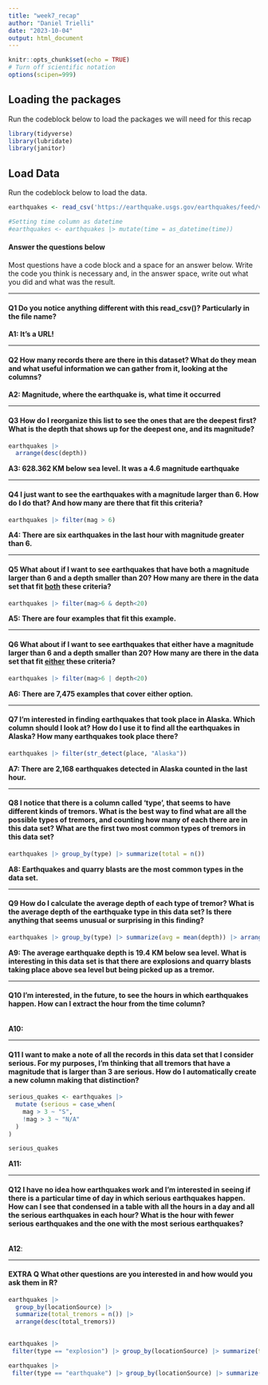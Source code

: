 ```yaml
---
title: "week7_recap"
author: "Daniel Trielli"
date: "2023-10-04"
output: html_document
---
```


```r
knitr::opts_chunk$set(echo = TRUE)
# Turn off scientific notation
options(scipen=999)
```

## Loading the packages

Run the codeblock below to load the packages we will need for this recap

```r
library(tidyverse)
library(lubridate)
library(janitor)
```

## Load Data

Run the codeblock below to load the data.

```r
earthquakes <- read_csv('https://earthquake.usgs.gov/earthquakes/feed/v1.0/summary/all_month.csv')

#Setting time column as datetime
#earthquakes <- earthquakes |> mutate(time = as_datetime(time))
```

#### Answer the questions below

Most questions have a code block and a space for an answer below. Write the code you think is necessary and, in the answer space, write out what you did and what was the result.

------------------------------------------------------------------------

#### **Q1** Do you notice anything different with this read_csv()? Particularly in the file name?

**A1: It's a URL!**

------------------------------------------------------------------------

#### **Q2** How many records there are there in this dataset? What do they mean and what useful information we can gather from it, looking at the columns?

**A2: Magnitude, where the earthquake is, what time it occurred**

------------------------------------------------------------------------

#### **Q3** How do I reorganize this list to see the ones that are the deepest first? What is the depth that shows up for the deepest one, and its magnitude?

```r
earthquakes |>
  arrange(desc(depth))

```

**A3: 628.362 KM below sea level. It was a 4.6 magnitude earthquake**

------------------------------------------------------------------------

#### **Q4** I just want to see the earthquakes with a magnitude larger than 6. How do I do that? And how many are there that fit this criteria?

```r
earthquakes |> filter(mag > 6)
```

**A4: There are six earthquakes in the last hour with magnitude greater than 6.**

------------------------------------------------------------------------

#### **Q5** What about if I want to see earthquakes that have both a magnitude larger than 6 and a depth smaller than 20? How many are there in the data set that fit [both]{.underline} these criteria?

```r
earthquakes |> filter(mag>6 & depth<20)
```

**A5: There are four examples that fit this example.**

------------------------------------------------------------------------

#### **Q6** What about if I want to see earthquakes that either have a magnitude larger than 6 and a depth smaller than 20? How many are there in the data set that fit [either]{.underline} these criteria?

```r
earthquakes |> filter(mag>6 | depth<20)
```

**A6: There are 7,475 examples that cover either option.**

------------------------------------------------------------------------

#### **Q7** I'm interested in finding earthquakes that took place in Alaska. Which column should I look at? How do I use it to find all the earthquakes in Alaska? How many earthquakes took place there?

```r
earthquakes |> filter(str_detect(place, "Alaska"))
```

**A7: There are 2,168 earthquakes detected in Alaska counted in the last hour.**

------------------------------------------------------------------------

#### **Q8** I notice that there is a column called 'type', that seems to have different kinds of tremors. What is the best way to find what are all the possible types of tremors, and counting how many of each there are in this data set? What are the first two most common types of tremors in this data set?

```r
earthquakes |> group_by(type) |> summarize(total = n())
```

**A8: Earthquakes and quarry blasts are the most common types in the data set.**

------------------------------------------------------------------------

#### **Q9** How do I calculate the average depth of each type of tremor? What is the average depth of the earthquake type in this data set? Is there anything that seems unusual or surprising in this finding?

```r
earthquakes |> group_by(type) |> summarize(avg = mean(depth)) |> arrange(desc(avg))
```

**A9: The average earthquake depth is 19.4 KM below sea level. What is interesting in this data set is that there are explosions and quarry blasts taking place above sea level but being picked up as a tremor.**

------------------------------------------------------------------------

#### **Q10** I'm interested, in the future, to see the hours in which earthquakes happen. How can I extract the hour from the time column?

```r

```

**A10:**

------------------------------------------------------------------------

#### **Q11** I want to make a note of all the records in this data set that I consider serious. For my purposes, I'm thinking that all tremors that have a magnitude that is larger than 3 are serious. How do I automatically create a new column making that distinction?

```r
serious_quakes <- earthquakes |>
  mutate (serious = case_when(
    mag > 3 ~ "S",
    !mag > 3 ~ "N/A"
  )
)

serious_quakes
```

**A11:**

------------------------------------------------------------------------

#### **Q12** I have no idea how earthquakes work and I'm interested in seeing if there is a particular time of day in which serious earthquakes happen. How can I see that condensed in a table with all the hours in a day and all the serious earthquakes in each hour? What is the hour with fewer serious earthquakes and the one with the most serious earthquakes?

```r

```

**A12**:

------------------------------------------------------------------------

#### EXTRA Q What other questions are you interested in and how would you ask them in R?

```r
earthquakes |>
  group_by(locationSource) |>
  summarize(total_tremors = n()) |>
  arrange(desc(total_tremors))
  
```

```r
earthquakes |>
 filter(type == "explosion") |> group_by(locationSource) |> summarize(total_blasts = n()) |> arrange(desc(total_blasts))
```

```r
earthquakes |>
 filter(type == "earthquake") |> group_by(locationSource) |> summarize(total_quakes = n()) |> arrange(desc(total_quakes))
```
